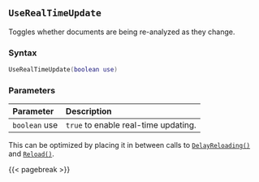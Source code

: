 ## `UseRealTimeUpdate`

Toggles whether documents are being re-analyzed as they change\index{real-time updating}.

### Syntax {-}

``` .lua
UseRealTimeUpdate(boolean use)
```

### Parameters {-}

**Parameter** | **Description**
| :-- | :-- |
| `boolean` use | `true` to enable real-time updating. |

::: {.tipsection data-latex=""}
This can be optimized by placing it in between calls to [`DelayReloading()`](#standard-delayreloading) and [`Reload()`](#standard-reload).
:::

{{< pagebreak >}}